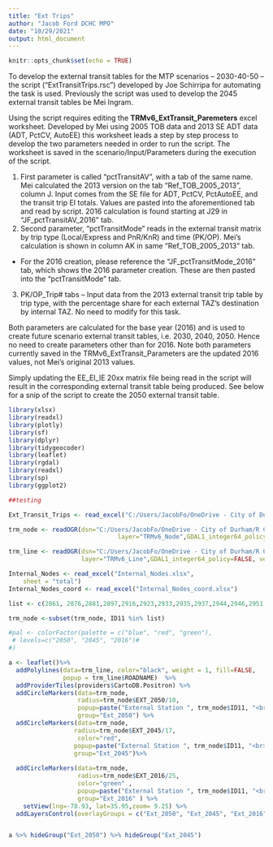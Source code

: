 ```yaml
---
title: "Ext Trips"
author: "Jacob Ford DCHC MPO"
date: "10/29/2021"
output: html_document
---
```


```r
knitr::opts_chunk$set(echo = TRUE)


```

To develop the external transit tables for the MTP scenarios – 2030-40-50 – the script (“ExtTransitTrips.rsc”) developed by Joe Schirripa for automating the task is used. Previously the script was used to develop the 2045 external transit tables be Mei Ingram. 

Using the script requires editing the **TRMv6_ExtTransit_Paremeters** excel worksheet. Developed by Mei using 2005 TOB data and 2013 SE ADT data (ADT, PctCV, AutoEE) this worksheet leads a step by step process to develop the two parameters needed in order to run the script. The worksheet is saved in the scenario/Input/Parameters during the execution of the script.  

1.	First parameter is called “pctTransitAV”, with a tab of the same name. Mei calculated the 2013 version on the tab “Ref_TOB_2005_2013”, column J. Input comes from the SE file for ADT, PctCV, PctAutoEE, and the transit trip EI totals. Values are pasted into the aforementioned tab and read by script. 2016 calculation is found starting at J29 in “JF_pctTransitAV_2016” tab. 
2.	Second parameter, “pctTransitMode” reads in the external transit matrix by trip type (Local/Express and PnR/KnR) and time (PK/OP). Mei’s calculation is shown in column AK in same “Ref_TOB_2005_2013” tab. 
  +	For the 2016 creation, please reference the “JF_pctTransitMode_2016” tab, which shows the 2016 parameter creation. These are then pasted into the “pctTransitMode” tab. 
3.	PK/OP_Trip# tabs – Input data from the 2013 external transit trip table by trip type, with the percentage share for each external TAZ’s destination by internal TAZ. No need to modify for this task.  


Both parameters are calculated for the base year (2016) and is used to create future scenario external transit tables, i.e. 2030, 2040, 2050. Hence no need to create parameters other than for 2016. Note both parameters currently saved in the TRMv6_ExtTransit_Parameters are the updated 2016 values, not Mei’s original 2013 values. 

Simply updating the EE_EI_IE 20xx matrix file being read in the script will result in the corresponding external transit table being produced.  See below for a snip of the script to create the 2050 external transit table.   



```r
library(xlsx)
library(readxl)
library(plotly)
library(sf)
library(dplyr)
library(tidygeocoder)
library(leaflet)
library(rgdal)
library(readxl)
library(sp)
library(ggplot2)

##testing

Ext_Transit_Trips <- read_excel("C:/Users/JacobFo/OneDrive - City of Durham/R Code/Ext_Transit_Trips.xlsx")

trm_node <- readOGR(dsn="C:/Users/JacobFo/OneDrive - City of Durham/R Code", 
                              layer="TRMv6_Node",GDAL1_integer64_policy=FALSE, verbose=FALSE )

trm_line <- readOGR(dsn="C:/Users/JacobFo/OneDrive - City of Durham/R Code", 
                    layer="TRMv6_Line",GDAL1_integer64_policy=FALSE, verbose=FALSE)

Internal_Nodes <- read_excel("Internal_Nodes.xlsx", 
    sheet = "total")
Internal_Nodes_coord <- read_excel("Internal_Nodes_coord.xlsx")


```


```r
list <- c(2861, 2876,2881,2897,2916,2923,2933,2935,2937,2944,2946,2951,2952)

trm_node <-subset(trm_node, ID11 %in% list)

```





```r

#pal <- colorFactor(palette = c("blue", "red", "green"),
 # levels=c("2050", "2045", "2016")#
#)

a <- leaflet()%>%
  addPolylines(data=trm_line, color="black", weight = 1, fill=FALSE,
               popup = trm_line$ROADNAME)  %>%
  addProviderTiles(providers$CartoDB.Positron) %>%
  addCircleMarkers(data=trm_node, 
                   radius=trm_node$EXT_2050/10,
                   popup=paste("External Station ", trm_node$ID11, "<br>", "External Transit in 2050: ", trm_node$EXT_2050),
                   group="Ext_2050") %>%
  addCircleMarkers(data=trm_node,  
                  radius=trm_node$EXT_2045/17,
                   color="red",
                  popup=paste("External Station ", trm_node$ID11, "<br>", "External Transit in 2045: ", trm_node$EXT_2045),
                  group="Ext_2045")%>%
  
  addCircleMarkers(data=trm_node,  
                   radius=trm_node$EXT_2016/25,
                   color="green" ,
                   popup=paste("External Station ", trm_node$ID11, "<br>", "External Transit in 2045: ", trm_node$EXT_2016),
                   group="Ext_2016" ) %>%
    setView(lng=-78.93, lat=35.95,zoom= 9.25) %>%
  addLayersControl(overlayGroups = c("Ext_2050", "Ext_2045", "Ext_2016"))


a %>% hideGroup("Ext_2050") %>% hideGroup("Ext_2045")








```


